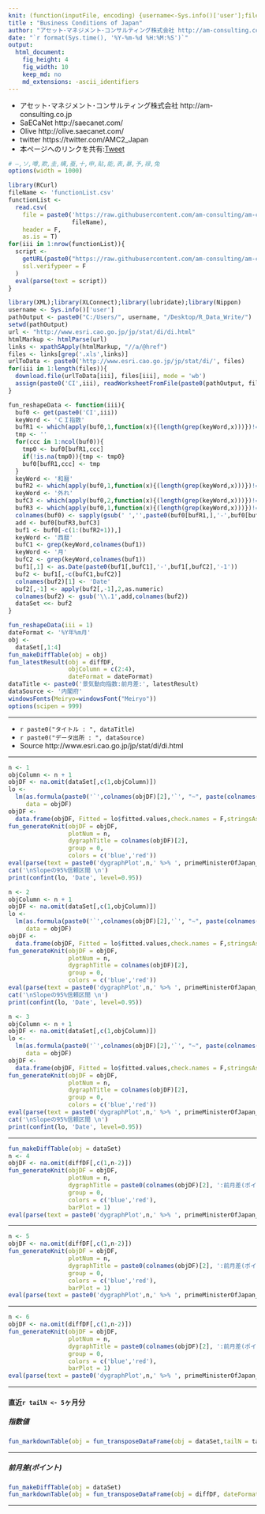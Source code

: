 ```yaml
---
knit: (function(inputFile, encoding) {username<-Sys.info()['user'];fileName<-'defaultPath.csv';pathToFile <-paste0('C:/Users/', username,'/Desktop/pathToCSV/');setwd(pathToFile);buf0<-read.csv(fileName,header = F,skip = 0,stringsAsFactor = F,check.names = F,fileEncoding = 'utf-8');timeStamp<-format(Sys.time(),'%Y%m%d%H%M%S');rmarkdown::render(inputFile, encoding = encoding, output_file = paste0('C:/Users/',username,buf0[2,1],'charts/','am-consulting.co.jp-BusinessConditions.html')) })
title : "Business Conditions of Japan"
author: "アセット･マネジメント･コンサルティング株式会社 http://am-consulting.co.jp"
date: "`r format(Sys.time(), '%Y-%m-%d %H:%M:%S')`"
output: 
  html_document:
    fig_height: 4
    fig_width: 10
    keep_md: no
    md_extensions: -ascii_identifiers 
---
```

<link href="http://knowledgevault.saecanet.com/components/rmarkdown-html.css" rel="stylesheet">
<style>.main-container {max-width : 1000px;}</style>
<script src="http://knowledgevault.saecanet.com/components/JavascriptCode.js"></script>

- アセット･マネジメント･コンサルティング株式会社 http://am-consulting.co.jp
- SaECaNet http://saecanet.com/
- Olive http://olive.saecanet.com/
- twitter https://twitter.com/AMC2_Japan
- 本ページへのリンクを共有:<a href="https://twitter.com/share" class="twitter-share-button" data-via="AMC2_Japan" data-size="large">Tweet</a> <script>!function(d,s,id){var js,fjs=d.getElementsByTagName(s)[0],p=/^http:/.test(d.location)?'http':'https';if(!d.getElementById(id)){js=d.createElement(s);js.id=id;js.src=p+'://platform.twitter.com/widgets.js';fjs.parentNode.insertBefore(js,fjs);}}(document, 'script', 'twitter-wjs');</script>

```r
# ―,ソ,噂,欺,圭,構,蚕,十,申,貼,能,表,暴,予,禄,兔
options(width = 1000)
```

```r
library(RCurl)
fileName <- 'functionList.csv'
functionList <-
  read.csv(
    file = paste0('https://raw.githubusercontent.com/am-consulting/am-consulting.github.io/master/csv/',
                  fileName),
    header = F,
    as.is = T)
for(iii in 1:nrow(functionList)){
  script <- 
    getURL(paste0("https://raw.githubusercontent.com/am-consulting/am-consulting.github.io/master/", functionList[iii,1]),
    ssl.verifypeer = F
  )
  eval(parse(text = script))
}
```

```r
library(XML);library(XLConnect);library(lubridate);library(Nippon)
username <- Sys.info()['user']
pathOutput <- paste0("C:/Users/", username, "/Desktop/R_Data_Write/")
setwd(pathOutput)
url <- "http://www.esri.cao.go.jp/jp/stat/di/di.html"
htmlMarkup <- htmlParse(url)
links <- xpathSApply(htmlMarkup, "//a/@href")
files <- links[grep('.xls',links)]
urlToData <- paste0('http://www.esri.cao.go.jp/jp/stat/di/', files)
for(iii in 1:length(files)){
  download.file(urlToData[iii], files[iii], mode = 'wb')
  assign(paste0('CI',iii), readWorksheetFromFile(paste0(pathOutput, files[iii]), sheet = 1, check.names = F, header = F))
}
```

```r
fun_reshapeData <- function(iii){
  buf0 <- get(paste0('CI',iii))
  keyWord <- 'ＣＩ指数'
  bufR1 <- which(apply(buf0,1,function(x){(length(grep(keyWord,x)))})!=0)
  tmp <- ''
  for(ccc in 1:ncol(buf0)){
    tmp0 <- buf0[bufR1,ccc]
    if(!is.na(tmp0)){tmp <- tmp0}
    buf0[bufR1,ccc] <- tmp  
  }
  keyWord <- '和暦'
  bufR2 <- which(apply(buf0,1,function(x){(length(grep(keyWord,x)))})!=0)
  keyWord <- '外れ'
  bufC3 <- which(apply(buf0,2,function(x){(length(grep(keyWord,x)))})!=0)
  bufR3 <- which(apply(buf0,1,function(x){(length(grep(keyWord,x)))})!=0)
  colnames(buf0) <- sapply(gsub(' ','',paste0(buf0[bufR1,],'-',buf0[bufR2,])),zen2han)
  add <- buf0[bufR3,bufC3]
  buf1 <- buf0[-c(1:(bufR2+1)),]
  keyWord <- '西暦'
  bufC1 <- grep(keyWord,colnames(buf1))
  keyWord <- '月'
  bufC2 <- grep(keyWord,colnames(buf1))
  buf1[,1] <- as.Date(paste0(buf1[,bufC1],'-',buf1[,bufC2],'-1'))
  buf2 <- buf1[,-c(bufC1,bufC2)]
  colnames(buf2)[1] <- 'Date'
  buf2[,-1] <- apply(buf2[,-1],2,as.numeric)
  colnames(buf2) <- gsub('\\.1',add,colnames(buf2))
  dataSet <<- buf2
}
```

```r
fun_reshapeData(iii = 1)
dateFormat <- '%Y年%m月'
obj <- 
  dataSet[,1:4]
fun_makeDiffTable(obj = obj)
fun_latestResult(obj = diffDF,
                 objColumn = c(2:4),
                 dateFormat = dateFormat)
dataTitle <- paste0('景気動向指数:前月差:', latestResult)
dataSource <- '内閣府'
windowsFonts(Meiryo=windowsFont("Meiryo"))
options(scipen = 999)
```

***

- `r paste0("タイトル : ", dataTitle)`
- `r paste0("データ出所 : ", dataSource)`
- Source http://www.esri.cao.go.jp/jp/stat/di/di.html

***

```r
n <- 1
objColumn <- n + 1
objDF <- na.omit(dataSet[,c(1,objColumn)])
lo <-
  lm(as.formula(paste0('`',colnames(objDF)[2],'`', "~", paste(colnames(objDF)[1], collapse = "+"))),
     data = objDF)
objDF <-
  data.frame(objDF, Fitted = lo$fitted.values,check.names = F,stringsAsFactors = F)
fun_generateKnit(objDF = objDF,
                 plotNum = n,
                 dygraphTitle = colnames(objDF)[2],
                 group = 0,
                 colors = c('blue','red'))
eval(parse(text = paste0('dygraphPlot',n,' %>% ', primeMinisterOfJapan_dygraph)))
cat('\nSlopeの95%信頼区間 \n')
print(confint(lo, 'Date', level=0.95))
```

```r
n <- 2
objColumn <- n + 1
objDF <- na.omit(dataSet[,c(1,objColumn)])
lo <-
  lm(as.formula(paste0('`',colnames(objDF)[2],'`', "~", paste(colnames(objDF)[1], collapse = "+"))),
     data = objDF)
objDF <-
  data.frame(objDF, Fitted = lo$fitted.values,check.names = F,stringsAsFactors = F)
fun_generateKnit(objDF = objDF,
                 plotNum = n,
                 dygraphTitle = colnames(objDF)[2],
                 group = 0,
                 colors = c('blue','red'))
eval(parse(text = paste0('dygraphPlot',n,' %>% ', primeMinisterOfJapan_dygraph)))
cat('\nSlopeの95%信頼区間 \n')
print(confint(lo, 'Date', level=0.95))
```

```r
n <- 3
objColumn <- n + 1
objDF <- na.omit(dataSet[,c(1,objColumn)])
lo <-
  lm(as.formula(paste0('`',colnames(objDF)[2],'`', "~", paste(colnames(objDF)[1], collapse = "+"))),
     data = objDF)
objDF <-
  data.frame(objDF, Fitted = lo$fitted.values,check.names = F,stringsAsFactors = F)
fun_generateKnit(objDF = objDF,
                 plotNum = n,
                 dygraphTitle = colnames(objDF)[2],
                 group = 0,
                 colors = c('blue','red'))
eval(parse(text = paste0('dygraphPlot',n,' %>% ', primeMinisterOfJapan_dygraph)))
cat('\nSlopeの95%信頼区間 \n')
print(confint(lo, 'Date', level=0.95))
```

***

```r
fun_makeDiffTable(obj = dataSet)
n <- 4
objDF <- na.omit(diffDF[,c(1,n-2)])
fun_generateKnit(objDF = objDF,
                 plotNum = n,
                 dygraphTitle = paste0(colnames(objDF)[2], ':前月差(ポイント)'),
                 group = 0,
                 colors = c('blue','red'),
                 barPlot = 1)
eval(parse(text = paste0('dygraphPlot',n,' %>% ', primeMinisterOfJapan_dygraph)))
```

***

```r
n <- 5
objDF <- na.omit(diffDF[,c(1,n-2)])
fun_generateKnit(objDF = objDF,
                 plotNum = n,
                 dygraphTitle = paste0(colnames(objDF)[2], ':前月差(ポイント)'),
                 group = 0,
                 colors = c('blue','red'),
                 barPlot = 1)
eval(parse(text = paste0('dygraphPlot',n,' %>% ', primeMinisterOfJapan_dygraph)))
```

***

```r
n <- 6
objDF <- na.omit(diffDF[,c(1,n-2)])
fun_generateKnit(objDF = objDF,
                 plotNum = n,
                 dygraphTitle = paste0(colnames(objDF)[2], ':前月差(ポイント)'),
                 group = 0,
                 colors = c('blue','red'),
                 barPlot = 1)
eval(parse(text = paste0('dygraphPlot',n,' %>% ', primeMinisterOfJapan_dygraph)))
```

***
#### 直近`r tailN <- 5`ヶ月分
##### 指数値

```r
fun_markdownTable(obj = fun_transposeDataFrame(obj = dataSet,tailN = tailN,dateFormat = dateFormat))
```

***
##### 前月差(ポイント)

```r
fun_makeDiffTable(obj = dataSet)
fun_markdownTable(obj = fun_transposeDataFrame(obj = diffDF, dateFormat = dateFormat, tailN = tailN))
```

***
<script>MakeNegative();</script>
<script>
  (function(i,s,o,g,r,a,m){i['GoogleAnalyticsObject']=r;i[r]=i[r]||function(){
  (i[r].q=i[r].q||[]).push(arguments)},i[r].l=1*new Date();a=s.createElement(o),
  m=s.getElementsByTagName(o)[0];a.async=1;a.src=g;m.parentNode.insertBefore(a,m)
  })(window,document,'script','https://www.google-analytics.com/analytics.js','ga');

  ga('create', 'UA-3077339-5', 'auto');
  ga('send', 'pageview');

</script>
